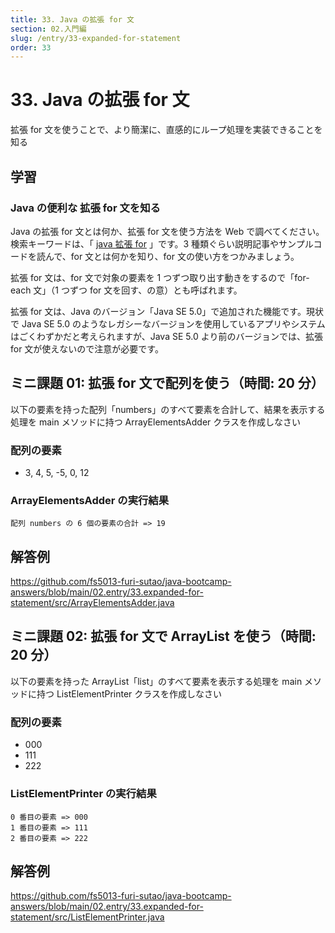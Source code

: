 ```yaml
---
title: 33. Java の拡張 for 文
section: 02.入門編
slug: /entry/33-expanded-for-statement
order: 33
---
```


# 33. Java の拡張 for 文

<p class="goal">
  拡張 for 文を使うことで、より簡潔に、直感的にループ処理を実装できることを知る
</p>

## 学習

### Java の便利な 拡張 for 文を知る

Java の拡張 for 文とは何か、拡張 for 文を使う方法を Web で調べてください。検索キーワードは、「 [java 拡張 for](https://www.google.com/search?q=java+拡張+for) 」です。3 種類ぐらい説明記事やサンプルコードを読んで、for 文とは何かを知り、for 文の使い方をつかみましょう。

拡張 for 文は、for 文で対象の要素を 1 つずつ取り出す動きをするので「for-each 文」（1 つずつ for 文を回す、の意）とも呼ばれます。

拡張 for 文は、Java のバージョン「Java SE 5.0」で追加された機能です。現状で Java SE 5.0 のようなレガシーなバージョンを使用しているアプリやシステムはごくわずかだと考えられますが、Java SE 5.0 より前のバージョンでは、拡張 for 文が使えないので注意が必要です。

## ミニ課題 01: 拡張 for 文で配列を使う（時間: 20 分）

以下の要素を持った配列「numbers」のすべて要素を合計して、結果を表示する処理を main メソッドに持つ ArrayElementsAdder クラスを作成しなさい

### 配列の要素

- 3, 4, 5, -5, 0, 12

### ArrayElementsAdder の実行結果

```
配列 numbers の 6 個の要素の合計 => 19
```

## 解答例

https://github.com/fs5013-furi-sutao/java-bootcamp-answers/blob/main/02.entry/33.expanded-for-statement/src/ArrayElementsAdder.java

## ミニ課題 02: 拡張 for 文で ArrayList を使う（時間: 20 分）

以下の要素を持った ArrayList「list」のすべて要素を表示する処理を main メソッドに持つ ListElementPrinter クラスを作成しなさい

### 配列の要素

- 000
- 111
- 222

### ListElementPrinter の実行結果

```
0 番目の要素 => 000
1 番目の要素 => 111
2 番目の要素 => 222
```

## 解答例

https://github.com/fs5013-furi-sutao/java-bootcamp-answers/blob/main/02.entry/33.expanded-for-statement/src/ListElementPrinter.java
